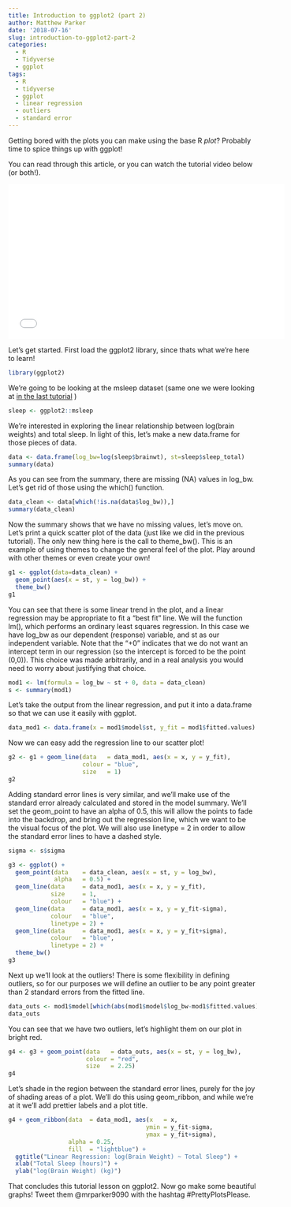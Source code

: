 ```yaml
---
title: Introduction to ggplot2 (part 2)
author: Matthew Parker
date: '2018-07-16'
slug: introduction-to-ggplot2-part-2
categories:
  - R
  - Tidyverse
  - ggplot
tags:
  - R
  - tidyverse
  - ggplot
  - linear regression
  - outliers
  - standard error
---
```


Getting bored with the plots you can make using the base R _plot_? Probably time to spice things up with ggplot!

You can read through this article, or you can watch the tutorial video below (or both!).

<iframe width="560" height="315" src="//www.youtube.com/embed/sZRTkEtAdRA" frameborder="0"></iframe>

Let's get started. First load the ggplot2 library, since thats what we're here to learn!

```r
library(ggplot2)
```


We're going to be looking at the msleep dataset (same one we were looking at 
<a href="/post/2018-02-15-introduction-to-ggplot2/">in the last tutorial</a>
)

```r
sleep <- ggplot2::msleep
```

We're interested in exploring the linear relationship between log(brain weights) and total sleep. In light of this, let's make a new data.frame for those pieces of data.

```r
data <- data.frame(log_bw=log(sleep$brainwt), st=sleep$sleep_total)
summary(data)
```


As you can see from the summary, there are missing (NA) values in log_bw. Let's get rid of those using the which() function.


```r
data_clean <- data[which(!is.na(data$log_bw)),]
summary(data_clean)
```

Now the summary shows that we have no missing values, let's move on. Let's print a quick scatter plot of the data (just like we did in the previous tutorial). The only new thing here is the call to theme_bw(). This is an example of using themes to change the general feel of the plot. Play around with other themes or even create your own!

```r
g1 <- ggplot(data=data_clean) +
  geom_point(aes(x = st, y = log_bw)) +
  theme_bw()
g1
```

You can see that there is some linear trend in the plot, and a linear regression may be appropriate to fit a "best fit" line. We will the function lm(), which performs an ordinary least squares regression. In this case we have log_bw as our dependent (response) variable, and st as our independent variable. Note that the "+0" indicates that we do not want an intercept term in our regression (so the intercept is forced to be the point (0,0)). This choice was made arbitrarily, and in a real analysis you would need to worry about justifying that choice.

```r
mod1 <- lm(formula = log_bw ~ st + 0, data = data_clean)
s <- summary(mod1)
```

Let's take the output from the linear regression, and put it into a data.frame so that we can use it easily with ggplot.

```r
data_mod1 <- data.frame(x = mod1$model$st, y_fit = mod1$fitted.values)
```

Now we can easy add the regression line to our scatter plot!


```r
g2 <- g1 + geom_line(data   = data_mod1, aes(x = x, y = y_fit),
                     colour = "blue",
                     size   = 1)
g2
```

Adding standard error lines is very similar, and we'll make use of the standard error already calculated and stored in the model summary. We'll set the geom_point to have an alpha of 0.5, this will allow the points to fade into the backdrop, and bring out the regression line, which we want to be the visual focus of the plot. We will also use linetype = 2 in order to allow the standard error lines to have a dashed style.


```r
sigma <- s$sigma

g3 <- ggplot() +
  geom_point(data    = data_clean, aes(x = st, y = log_bw),
             alpha   = 0.5) +
  geom_line(data     = data_mod1, aes(x = x, y = y_fit),
            size     = 1,
            colour   = "blue") +
  geom_line(data     = data_mod1, aes(x = x, y = y_fit-sigma),
            colour   = "blue",
            linetype = 2) +
  geom_line(data     = data_mod1, aes(x = x, y = y_fit+sigma),
            colour   = "blue",
            linetype = 2) +
  theme_bw()
g3
```

Next up we'll look at the outliers! There is some flexibility in defining outliers, so for our purposes we will define an outlier to be any point greater than 2 standard errors from the fitted line.

```r
data_outs <- mod1$model[which(abs(mod1$model$log_bw-mod1$fitted.values) > 2*sigma),]
data_outs
```

You can see that we have two outliers, let's highlight them on our plot in bright red.

```r
g4 <- g3 + geom_point(data   = data_outs, aes(x = st, y = log_bw),
                      colour = "red",
                      size   = 2.25)
g4
```

Let's shade in the region between the standard error lines, purely for the joy of shading areas of a plot. We'll do this using geom_ribbon, and while we're at it we'll add prettier labels and a plot title.

```r
g4 + geom_ribbon(data  = data_mod1, aes(x   = x,
                                       ymin = y_fit-sigma,
                                       ymax = y_fit+sigma),
                 alpha = 0.25,
                 fill  = "lightblue") +
  ggtitle("Linear Regression: log(Brain Weight) ~ Total Sleep") +
  xlab("Total Sleep (hours)") +
  ylab("log(Brain Weight) (kg)")
```

That concludes this tutorial lesson on ggplot2. Now go make some beautiful graphs! Tweet them @mrparker9090 with the hashtag \#PrettyPlotsPlease.








